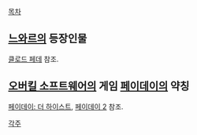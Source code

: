 [[목차]]

== [[느와르(애니메이션)|느와르]]의 등장인물 ==
[[클로드 페데]] 참조.

== [[오버킬#s-6|오버킬 소프트웨어]]의 게임 [[페이데이]]의 약칭 ==
[[페이데이: 더 하이스트]], [[페이데이 2]] 참조.

[[각주]]
